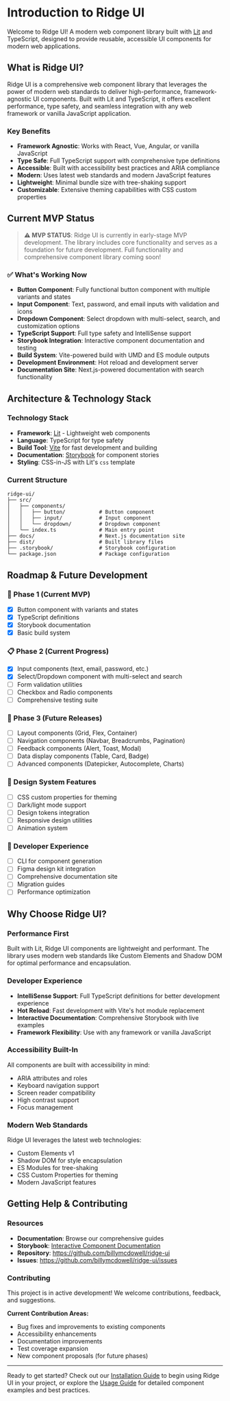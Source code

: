 # Introduction to Ridge UI

Welcome to Ridge UI! A modern web component library built with [Lit](https://lit.dev/) and TypeScript, designed to provide reusable, accessible UI components for modern web applications.

## What is Ridge UI?

Ridge UI is a comprehensive web component library that leverages the power of modern web standards to deliver high-performance, framework-agnostic UI components. Built with Lit and TypeScript, it offers excellent performance, type safety, and seamless integration with any web framework or vanilla JavaScript application.

### Key Benefits

- **Framework Agnostic**: Works with React, Vue, Angular, or vanilla JavaScript
- **Type Safe**: Full TypeScript support with comprehensive type definitions
- **Accessible**: Built with accessibility best practices and ARIA compliance
- **Modern**: Uses latest web standards and modern JavaScript features
- **Lightweight**: Minimal bundle size with tree-shaking support
- **Customizable**: Extensive theming capabilities with CSS custom properties

## Current MVP Status

> **⚠️ MVP STATUS**: Ridge UI is currently in early-stage MVP development. The library includes core functionality and serves as a foundation for future development. Full functionality and comprehensive component library coming soon!

### ✅ What's Working Now

- **Button Component**: Fully functional button component with multiple variants and states
- **Input Component**: Text, password, and email inputs with validation and icons
- **Dropdown Component**: Select dropdown with multi-select, search, and customization options
- **TypeScript Support**: Full type safety and IntelliSense support
- **Storybook Integration**: Interactive component documentation and testing
- **Build System**: Vite-powered build with UMD and ES module outputs
- **Development Environment**: Hot reload and development server
- **Documentation Site**: Next.js-powered documentation with search functionality

## Architecture & Technology Stack

### Technology Stack
- **Framework**: [Lit](https://lit.dev/) - Lightweight web components
- **Language**: TypeScript for type safety
- **Build Tool**: [Vite](https://vitejs.dev/) for fast development and building
- **Documentation**: [Storybook](https://storybook.js.org/) for component stories
- **Styling**: CSS-in-JS with Lit's `css` template

### Current Structure
```
ridge-ui/
├── src/
│   ├── components/
│   │   ├── button/           # Button component
│   │   ├── input/            # Input component
│   │   └── dropdown/         # Dropdown component
│   └── index.ts              # Main entry point
├── docs/                     # Next.js documentation site
├── dist/                     # Built library files
├── .storybook/               # Storybook configuration
└── package.json              # Package configuration
```

## Roadmap & Future Development

### 🔄 Phase 1 (Current MVP)
- [x] Button component with variants and states
- [x] TypeScript definitions
- [x] Storybook documentation
- [x] Basic build system

### 📋 Phase 2 (Current Progress)
- [x] Input components (text, email, password, etc.)
- [x] Select/Dropdown component with multi-select and search
- [ ] Form validation utilities
- [ ] Checkbox and Radio components
- [ ] Comprehensive testing suite

### 🎯 Phase 3 (Future Releases)
- [ ] Layout components (Grid, Flex, Container)
- [ ] Navigation components (Navbar, Breadcrumbs, Pagination)
- [ ] Feedback components (Alert, Toast, Modal)
- [ ] Data display components (Table, Card, Badge)
- [ ] Advanced components (Datepicker, Autocomplete, Charts)

### 🎨 Design System Features
- [ ] CSS custom properties for theming
- [ ] Dark/light mode support
- [ ] Design tokens integration
- [ ] Responsive design utilities
- [ ] Animation system

### 🔧 Developer Experience
- [ ] CLI for component generation
- [ ] Figma design kit integration
- [ ] Comprehensive documentation site
- [ ] Migration guides
- [ ] Performance optimization

## Why Choose Ridge UI?

### Performance First
Built with Lit, Ridge UI components are lightweight and performant. The library uses modern web standards like Custom Elements and Shadow DOM for optimal performance and encapsulation.

### Developer Experience
- **IntelliSense Support**: Full TypeScript definitions for better development experience
- **Hot Reload**: Fast development with Vite's hot module replacement
- **Interactive Documentation**: Comprehensive Storybook with live examples
- **Framework Flexibility**: Use with any framework or vanilla JavaScript

### Accessibility Built-In
All components are built with accessibility in mind:
- ARIA attributes and roles
- Keyboard navigation support
- Screen reader compatibility
- High contrast support
- Focus management

### Modern Web Standards
Ridge UI leverages the latest web technologies:
- Custom Elements v1
- Shadow DOM for style encapsulation
- ES Modules for tree-shaking
- CSS Custom Properties for theming
- Modern JavaScript features

## Getting Help & Contributing

### Resources
- **Documentation**: Browse our comprehensive guides
- **Storybook**: [Interactive Component Documentation](https://billymcdowell.github.io/ridge-ui/storybook)
- **Repository**: https://github.com/billymcdowell/ridge-ui
- **Issues**: https://github.com/billymcdowell/ridge-ui/issues

### Contributing
This project is in active development! We welcome contributions, feedback, and suggestions.

**Current Contribution Areas:**
- Bug fixes and improvements to existing components
- Accessibility enhancements
- Documentation improvements
- Test coverage expansion
- New component proposals (for future phases)

---

Ready to get started? Check out our [Installation Guide](/installation) to begin using Ridge UI in your project, or explore the [Usage Guide](/usage) for detailed component examples and best practices.
